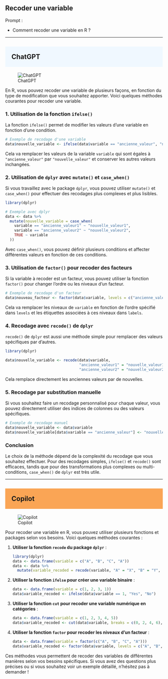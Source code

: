 ## Recoder une variable

::: {.callout-note appearance="simple"}
Prompt : 

* Comment recoder une variable en R ?

:::

----

## ChatGPT {style="background-color: #f0f8ff; padding: 20px;"}
![ChatGPT](../img/ChatGPT.PNG)

En R, vous pouvez recoder une variable de plusieurs façons, en fonction du type de modification que vous souhaitez apporter. Voici quelques méthodes courantes pour recoder une variable.

### 1. Utilisation de la fonction `ifelse()`
La fonction `ifelse()` permet de modifier les valeurs d'une variable en fonction d'une condition.

```r
# Exemple de recodage d'une variable
data$nouvelle_variable <- ifelse(data$variable == "ancienne_valeur", "nouvelle_valeur", data$variable)
```
Cela va remplacer les valeurs de la variable `variable` qui sont égales à `"ancienne_valeur"` par `"nouvelle_valeur"` et conserver les autres valeurs inchangées.

### 2. Utilisation de `dplyr` avec `mutate()` et `case_when()`
Si vous travaillez avec le package `dplyr`, vous pouvez utiliser `mutate()` et `case_when()` pour effectuer des recodages plus complexes et plus lisibles.

```r
library(dplyr)

# Exemple avec dplyr
data <- data %>%
  mutate(nouvelle_variable = case_when(
    variable == "ancienne_valeur1" ~ "nouvelle_valeur1",
    variable == "ancienne_valeur2" ~ "nouvelle_valeur2",
    TRUE ~ variable
  ))
```
Avec `case_when()`, vous pouvez définir plusieurs conditions et affecter différentes valeurs en fonction de ces conditions.

### 3. Utilisation de `factor()` pour recoder des facteurs
Si la variable à recoder est un facteur, vous pouvez utiliser la fonction `factor()` pour changer l'ordre ou les niveaux d'un facteur.

```r
# Exemple de recodage d'un facteur
data$nouveau_facteur <- factor(data$variable, levels = c("ancienne_valeur1", "ancienne_valeur2"), labels = c("nouvelle_valeur1", "nouvelle_valeur2"))
```
Cela va remplacer les niveaux de `variable` en fonction de l'ordre spécifié dans `levels` et les étiquettes associées à ces niveaux dans `labels`.

### 4. Recodage avec `recode()` de `dplyr`
`recode()` de `dplyr` est aussi une méthode simple pour remplacer des valeurs spécifiques par d'autres.

```r
library(dplyr)

data$nouvelle_variable <- recode(data$variable,
                                 "ancienne_valeur1" = "nouvelle_valeur1",
                                 "ancienne_valeur2" = "nouvelle_valeur2")
```
Cela remplace directement les anciennes valeurs par de nouvelles.

### 5. Recodage par substitution manuelle
Si vous souhaitez faire un recodage personnalisé pour chaque valeur, vous pouvez directement utiliser des indices de colonnes ou des valeurs spécifiques.

```r
# Exemple de recodage manuel
data$nouvelle_variable <- data$variable
data$nouvelle_variable[data$variable == "ancienne_valeur"] <- "nouvelle_valeur"
```

### Conclusion
Le choix de la méthode dépend de la complexité du recodage que vous souhaitez effectuer. Pour des recodages simples, `ifelse()` et `recode()` sont efficaces, tandis que pour des transformations plus complexes ou multi-conditions, `case_when()` de `dplyr` est très utile.

----

## Copilot {style="background-color: #faa555; padding: 20px;"}
![Copilot](../img/copilot.PNG)

Pour recoder une variable en R, vous pouvez utiliser plusieurs fonctions et packages selon vos besoins. Voici quelques méthodes courantes :

1. **Utiliser la fonction `recode` du package `dplyr`** :
   ```R
   library(dplyr)
   data <- data.frame(variable = c("A", "B", "C", "A"))
   data <- data %>%
     mutate(variable_recoded = recode(variable, "A" = "X", "B" = "Y", "C" = "Z"))
   ```

2. **Utiliser la fonction `ifelse` pour créer une variable binaire** :
   ```R
   data <- data.frame(variable = c(1, 2, 3, 1))
   data$variable_recoded <- ifelse(data$variable == 1, "Yes", "No")
   ```

3. **Utiliser la fonction `cut` pour recoder une variable numérique en catégories** :
   ```R
   data <- data.frame(variable = c(1, 2, 3, 4, 5))
   data$variable_recoded <- cut(data$variable, breaks = c(0, 2, 4, 6), labels = c("Low", "Medium", "High"))
   ```

4. **Utiliser la fonction `factor` pour recoder les niveaux d'un facteur** :
   ```R
   data <- data.frame(variable = factor(c("A", "B", "C", "A")))
   data$variable_recoded <- factor(data$variable, levels = c("A", "B", "C"), labels = c("X", "Y", "Z"))
   ```

Ces méthodes vous permettent de recoder des variables de différentes manières selon vos besoins spécifiques. Si vous avez des questions plus précises ou si vous souhaitez voir un exemple détaillé, n'hésitez pas à demander !